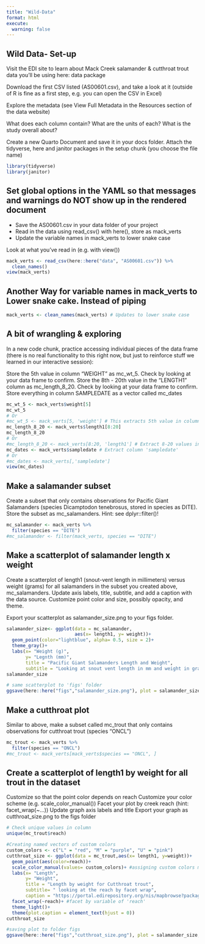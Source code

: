```yaml
---
title: "Wild-Data"
format: html
execute:
  warning: false
---
```

## Wild Data- Set-up
Visit the EDI site to learn about Mack Creek salamander & cutthroat trout data you’ll be using here: data package

Download the first CSV listed (AS00601.csv), and take a look at it (outside of R is fine as a first step, e.g. you can open the CSV in Excel)

Explore the metadata (see View Full Metadata in the Resources section of the data website)

What does each column contain? What are the units of each? What is the study overall about?

Create a new Quarto Document and save it in your docs folder. Attach the tidyverse, here and janitor packages in the setup chunk (you choose the file name)
```r
library(tidyverse)
library(janitor)
```


## Set global options in the YAML so that messages and warnings do NOT show up in the rendered document

- Save the AS00601.csv in your data folder of your project
- Read in the data using read_csv() with here(), store as mack_verts
- Update the variable names in mack_verts to lower snake case

Look at what you’ve read in (e.g. with view())
```r
mack_verts <- read_csv(here::here("data", "AS00601.csv")) %>%
  clean_names()
view(mack_verts)
```

## Another Way for variable names in mack_verts to Lower snake cake. Instead of piping
```r
mack_verts <- clean_names(mack_verts) # Updates to lower snake case
```

## A bit of wrangling & exploring
In a new code chunk, practice accessing individual pieces of the data frame (there is no real functionality to this right now, but just to reinforce stuff we learned in our interactive session):

Store the 5th value in column “WEIGHT” as mc_wt_5. Check by looking at your data frame to confirm.
Store the 8th - 20th value in the “LENGTH1” column as mc_length_8_20. Check by looking at your data frame to confirm.
Store everything in column SAMPLEDATE as a vector called mc_dates
```r
mc_wt_5 <- mack_verts$weight[5]
mc_wt_5
# Or 
#mc_wt_5 <- mack_verts[5, 'weight'] # This extracts 5th value in column 'weight'
mc_length_8_20 <- mack_verts$length1[8:20]
mc_length_8_20
# Or
#mc_length_8_20 <- mack_verts[8:20, 'length1'] # Extract 8-20 values in column
mc_dates <- mack_verts$sampledate # Extract column 'sampledate'
# Or 
#mc_dates <- mack_verts[,'sampledate']
view(mc_dates)
```

## Make a salamander subset
Create a subset that only contains observations for Pacific Giant Salamanders (species Dicamptodon tenebrosus, stored in species as DITE). Store the subset as mc_salamanders. Hint: see dplyr::filter()!
```r
mc_salamander <- mack_verts %>% 
  filter(species == "DITE")
#mc_salamander <- filter(mack_verts, species == "DITE")
```

## Make a scatterplot of salamander length x weight
Create a scatterplot of length1 (snout-vent length in millimeters) versus weight (grams) for all salamanders in the subset you created above, mc_salamanders. Update axis labels, title, subtitle, and add a caption with the data source. Customize point color and size, possibly opacity, and theme.

Export your scatterplot as salamander_size.png to your figs folder.
```r
salamander_size<- ggplot(data = mc_salamander, 
                         aes(x= length1, y= weight))+
  geom_point(color="lightblue", alpha= 0.5, size = 2)+
  theme_gray()+
  labs(x= "Weight (g)",
       y= "Legnth (mm)",
       title = "Pacific Giant Salamanders Length and Weight",
       subtitle = "Looking at snout vent length in mm and weight in grams for all salamanders") 
salamander_size

# same scatterplot to 'figs' folder
ggsave(here::here("figs","salamander_size.png"), plot = salamander_size, width = 6, height = 5, units= c("in"))
```

## Make a cutthroat plot
Similar to above, make a subset called mc_trout that only contains observations for cutthroat trout (species “ONCL”)
```r
mc_trout <- mack_verts %>% 
  filter(species == "ONCL")
#mc_trout <- mack_verts[mack_verts$species == "ONCL", ]
```
## Create a scatterplot of length1 by weight for all trout in the dataset
Customize so that the point color depends on reach
Customize your color scheme (e.g. scale_color_manual())
Facet your plot by creek reach (hint: facet_wrap(~...))
Update graph axis labels and title
Export your graph as cutthroat_size.png to the figs folder
```r
# Check unique values in column
unique(mc_trout$reach)
```

```r
#Creating named vectors of custom colors
custom_colors <- c("L" = "red", "M" = "purple", "U" = "pink")
cutthroat_size <- ggplot(data = mc_trout,aes(x= length1, y=weight))+
  geom_point(aes(color=reach))+
  scale_color_manual(values= custom_colors)+ #assigning custom colors made
  labs(x= "Length",
       y= "Weight",
       title = "Length by weight for Cutthroat trout",
       subtitle= " looking at the reach by facet wrap",
       caption = "https://portal.edirepository.org/nis/mapbrowse?packageid=knb-lter-and.4027.14")+
  facet_wrap(~reach)+ #facet by variable of 'reach'
  theme_light()+
  theme(plot.caption = element_text(hjust = 0))
cutthroat_size

#saving plot to folder figs
ggsave(here::here("figs","cutthroat_size.png"), plot = salamander_size, width = 6, height = 5, units= c("in"))
```


